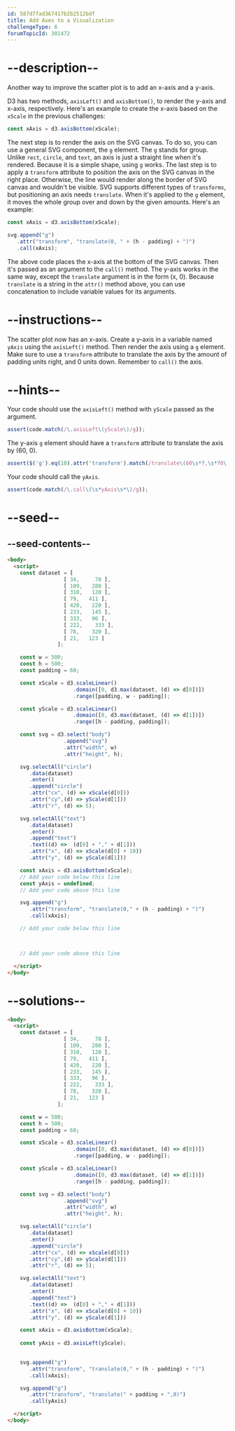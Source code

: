 ```yaml
---
id: 587d7fad367417b2b2512bdf
title: Add Axes to a Visualization
challengeType: 6
forumTopicId: 301472
---
```


# --description--

Another way to improve the scatter plot is to add an x-axis and a y-axis.

D3 has two methods, `axisLeft()` and `axisBottom()`, to render the y-axis and x-axis, respectively. Here's an example to create the x-axis based on the `xScale` in the previous challenges:

```js
const xAxis = d3.axisBottom(xScale);
```

The next step is to render the axis on the SVG canvas. To do so, you can use a general SVG component, the `g` element. The `g` stands for group. Unlike `rect`, `circle`, and `text`, an axis is just a straight line when it's rendered. Because it is a simple shape, using `g` works. The last step is to apply a `transform` attribute to position the axis on the SVG canvas in the right place. Otherwise, the line would render along the border of SVG canvas and wouldn't be visible. SVG supports different types of `transforms`, but positioning an axis needs `translate`. When it's applied to the `g` element, it moves the whole group over and down by the given amounts. Here's an example:

```js
const xAxis = d3.axisBottom(xScale);

svg.append("g")
   .attr("transform", "translate(0, " + (h - padding) + ")")
   .call(xAxis);
```

The above code places the x-axis at the bottom of the SVG canvas. Then it's passed as an argument to the `call()` method. The y-axis works in the same way, except the `translate` argument is in the form (x, 0). Because `translate` is a string in the `attr()` method above, you can use concatenation to include variable values for its arguments.

# --instructions--

The scatter plot now has an x-axis. Create a y-axis in a variable named `yAxis` using the `axisLeft()` method. Then render the axis using a `g` element. Make sure to use a `transform` attribute to translate the axis by the amount of padding units right, and 0 units down. Remember to `call()` the axis.

# --hints--

Your code should use the `axisLeft()` method with `yScale` passed as the argument.

```js
assert(code.match(/\.axisLeft\(yScale\)/g));
```

The y-axis `g` element should have a `transform` attribute to translate the axis by (60, 0).

```js
assert($('g').eq(10).attr('transform').match(/translate\(60\s*?,\s*?0\)/g));
```

Your code should call the `yAxis`.

```js
assert(code.match(/\.call\(\s*yAxis\s*\)/g));
```

# --seed--

## --seed-contents--

```html
<body>
  <script>
    const dataset = [
                  [ 34,     78 ],
                  [ 109,   280 ],
                  [ 310,   120 ],
                  [ 79,   411 ],
                  [ 420,   220 ],
                  [ 233,   145 ],
                  [ 333,   96 ],
                  [ 222,    333 ],
                  [ 78,    320 ],
                  [ 21,   123 ]
                ];

    const w = 500;
    const h = 500;
    const padding = 60;

    const xScale = d3.scaleLinear()
                     .domain([0, d3.max(dataset, (d) => d[0])])
                     .range([padding, w - padding]);

    const yScale = d3.scaleLinear()
                     .domain([0, d3.max(dataset, (d) => d[1])])
                     .range([h - padding, padding]);

    const svg = d3.select("body")
                  .append("svg")
                  .attr("width", w)
                  .attr("height", h);

    svg.selectAll("circle")
       .data(dataset)
       .enter()
       .append("circle")
       .attr("cx", (d) => xScale(d[0]))
       .attr("cy",(d) => yScale(d[1]))
       .attr("r", (d) => 5);

    svg.selectAll("text")
       .data(dataset)
       .enter()
       .append("text")
       .text((d) =>  (d[0] + "," + d[1]))
       .attr("x", (d) => xScale(d[0] + 10))
       .attr("y", (d) => yScale(d[1]))

    const xAxis = d3.axisBottom(xScale);
    // Add your code below this line
    const yAxis = undefined;
    // Add your code above this line

    svg.append("g")
       .attr("transform", "translate(0," + (h - padding) + ")")
       .call(xAxis);

    // Add your code below this line



    // Add your code above this line

  </script>
</body>
```

# --solutions--

```html
<body>
  <script>
    const dataset = [
                  [ 34,     78 ],
                  [ 109,   280 ],
                  [ 310,   120 ],
                  [ 79,   411 ],
                  [ 420,   220 ],
                  [ 233,   145 ],
                  [ 333,   96 ],
                  [ 222,    333 ],
                  [ 78,    320 ],
                  [ 21,   123 ]
                ];

    const w = 500;
    const h = 500;
    const padding = 60;

    const xScale = d3.scaleLinear()
                     .domain([0, d3.max(dataset, (d) => d[0])])
                     .range([padding, w - padding]);

    const yScale = d3.scaleLinear()
                     .domain([0, d3.max(dataset, (d) => d[1])])
                     .range([h - padding, padding]);

    const svg = d3.select("body")
                  .append("svg")
                  .attr("width", w)
                  .attr("height", h);

    svg.selectAll("circle")
       .data(dataset)
       .enter()
       .append("circle")
       .attr("cx", (d) => xScale(d[0]))
       .attr("cy",(d) => yScale(d[1]))
       .attr("r", (d) => 5);

    svg.selectAll("text")
       .data(dataset)
       .enter()
       .append("text")
       .text((d) =>  (d[0] + "," + d[1]))
       .attr("x", (d) => xScale(d[0] + 10))
       .attr("y", (d) => yScale(d[1]))

    const xAxis = d3.axisBottom(xScale);
    
    const yAxis = d3.axisLeft(yScale);
    

    svg.append("g")
       .attr("transform", "translate(0," + (h - padding) + ")")
       .call(xAxis);

    svg.append("g")
       .attr("transform", "translate(" + padding + ",0)")
       .call(yAxis)

  </script>
</body>
```
